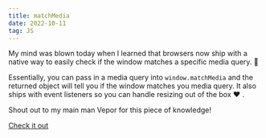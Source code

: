 ```yaml
---
title: matchMedia
date: 2022-10-11
tag: JS
---
```


My mind was blown today when I learned that browsers now ship with a native way
to easily check if the window matches a specific media query. 🤯

Essentially, you can pass in a media query into `window.matchMedia` and the
returned object will tell you if the window matches you media query. It also
ships with event listeners so you can handle resizing out of the box ❤️ .

Shout out to my main man Vepor for this piece of knowledge!

[ Check it out ](https://developer.mozilla.org/en-US/docs/Web/API/Window/matchMedia)
